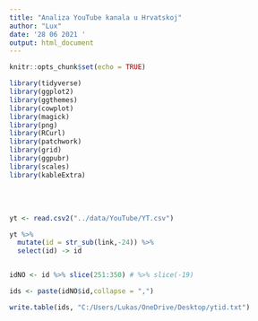 ```yaml
---
title: "Analiza YouTube kanala u Hrvatskoj"
author: "Lux"
date: '28 06 2021 '
output: html_document
---
```


```r
knitr::opts_chunk$set(echo = TRUE)
```

```r
library(tidyverse)
library(ggplot2)
library(ggthemes)
library(cowplot)
library(magick)
library(png)
library(RCurl)
library(patchwork) 
library(grid)
library(ggpubr)
library(scales)
library(kableExtra)
```

<br>
<br>


```r
yt <- read.csv2("../data/YouTube/YT.csv") 
```


```r


yt %>%
  mutate(id = str_sub(link,-24)) %>%
  select(id) -> id


idNO <- id %>% slice(251:350) # %>% slice(-19)

ids <- paste(idNO$id,collapse = ",") 

write.table(ids, "C:/Users/Lukas/OneDrive/Desktop/ytid.txt")



```